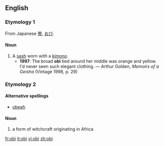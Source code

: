 ==English==
{{wikipedia|Obi_(sash)}}

===Etymology 1===
From Japanese [[帯]], [[おび]].

====Noun====
{{en-noun|obi}}

# A [[sash]] worn with a [[kimono]].
#*'''1997''': The broad '''obi''' tied around her middle was orange and yellow.  I'd never seen such elegant clothing. — Arthur Golden, ''Memoirs of a Geisha'' (Vintage 1998, p. 29)

===Etymology 2===

====Alternative spellings====
*[[obeah]]

====Noun====
{{en-noun}}

# a form of witchcraft originating in Africa

[[fr:obi]]
[[it:obi]]
[[vi:obi]]
[[zh:obi]]